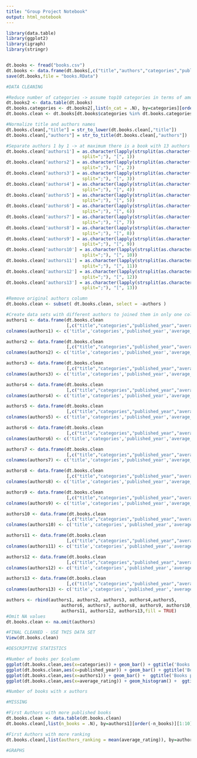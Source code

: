 ```yaml
---
title: "Group Project Notebook"
output: html_notebook
---
```


```r
library(data.table)
library(ggplot2)
library(igraph)
library(stringr)


dt.books <- fread("books.csv")
dt.books <- data.frame(dt.books[,c("title","authors","categories","published_year","average_rating")])
save(dt.books,file = "books.RData")
```

```r
#DATA CLEANING

#Reduce number of categories -> assume top10 categories in terms of amount of books published
dt.books2 <- data.table(dt.books)
dt.books.categories <- dt.books2[,list(n_cat = .N), by=categories][order(-n_cat)][1:10]
dt.books.clean <- dt.books[dt.books$categories %in% dt.books.categories[,categories],]

#Normalize title and authors names
dt.books.clean[,"title"] = str_to_lower(dt.books.clean[,"title"])
dt.books.clean[,"authors"] = str_to_title(dt.books.clean[,"authors"])

#Separate authors 1 by 1 -> at maximum there is a book with 13 authors
dt.books.clean['authors1'] = as.character(lapply(strsplit(as.character(dt.books.clean[,"authors"]), 
                             split=";"), "[", 1))
dt.books.clean['authors2'] = as.character(lapply(strsplit(as.character(dt.books.clean[,"authors"]), 
                             split=";"), "[", 2))
dt.books.clean['authors3'] = as.character(lapply(strsplit(as.character(dt.books.clean[,"authors"]), 
                             split=";"), "[", 3))
dt.books.clean['authors4'] = as.character(lapply(strsplit(as.character(dt.books.clean[,"authors"]), 
                             split=";"), "[", 4))
dt.books.clean['authors5'] = as.character(lapply(strsplit(as.character(dt.books.clean[,"authors"]), 
                             split=";"), "[", 5))
dt.books.clean['authors6'] = as.character(lapply(strsplit(as.character(dt.books.clean[,"authors"]), 
                             split=";"), "[", 6))
dt.books.clean['authors7'] = as.character(lapply(strsplit(as.character(dt.books.clean[,"authors"]), 
                             split=";"), "[", 7))
dt.books.clean['authors8'] = as.character(lapply(strsplit(as.character(dt.books.clean[,"authors"]), 
                             split=";"), "[", 8))
dt.books.clean['authors9'] = as.character(lapply(strsplit(as.character(dt.books.clean[,"authors"]), 
                             split=";"), "[", 9))
dt.books.clean['authors10'] = as.character(lapply(strsplit(as.character(dt.books.clean[,"authors"]), 
                             split=";"), "[", 10))
dt.books.clean['authors11'] = as.character(lapply(strsplit(as.character(dt.books.clean[,"authors"]), 
                             split=";"), "[", 11))
dt.books.clean['authors12'] = as.character(lapply(strsplit(as.character(dt.books.clean[,"authors"]), 
                             split=";"), "[", 12))
dt.books.clean['authors13'] = as.character(lapply(strsplit(as.character(dt.books.clean[,"authors"]), 
                             split=";"), "[", 13))

#Remove original authors column
dt.books.clean <- subset( dt.books.clean, select = -authors )

#Create data sets with different authors to joined them in only one column
authors1 <- data.frame(dt.books.clean
                       [,c("title","categories","published_year","average_rating","authors1")])
colnames(authors1) <- c('title','categories','published_year','average_rating','authors')

authors2 <- data.frame(dt.books.clean
                       [,c("title","categories","published_year","average_rating","authors2")])
colnames(authors2) <- c('title','categories','published_year','average_rating','authors')

authors3 <- data.frame(dt.books.clean
                       [,c("title","categories","published_year","average_rating","authors3")])
colnames(authors3) <- c('title','categories','published_year','average_rating','authors')

authors4 <- data.frame(dt.books.clean
                       [,c("title","categories","published_year","average_rating","authors4")])
colnames(authors4) <- c('title','categories','published_year','average_rating','authors')

authors5 <- data.frame(dt.books.clean
                       [,c("title","categories","published_year","average_rating","authors5")])
colnames(authors5) <- c('title','categories','published_year','average_rating','authors')

authors6 <- data.frame(dt.books.clean
                       [,c("title","categories","published_year","average_rating","authors6")])
colnames(authors6) <- c('title','categories','published_year','average_rating','authors')

authors7 <- data.frame(dt.books.clean
                       [,c("title","categories","published_year","average_rating","authors7")])
colnames(authors7) <- c('title','categories','published_year','average_rating','authors')

authors8 <- data.frame(dt.books.clean
                       [,c("title","categories","published_year","average_rating","authors8")])
colnames(authors8) <- c('title','categories','published_year','average_rating','authors')

authors9 <- data.frame(dt.books.clean
                       [,c("title","categories","published_year","average_rating","authors9")])
colnames(authors9) <- c('title','categories','published_year','average_rating','authors')

authors10 <- data.frame(dt.books.clean
                       [,c("title","categories","published_year","average_rating","authors10")])
colnames(authors10) <- c('title','categories','published_year','average_rating','authors')

authors11 <- data.frame(dt.books.clean
                       [,c("title","categories","published_year","average_rating","authors11")])
colnames(authors11) <- c('title','categories','published_year','average_rating','authors')

authors12 <- data.frame(dt.books.clean
                       [,c("title","categories","published_year","average_rating","authors12")])
colnames(authors12) <- c('title','categories','published_year','average_rating','authors')

authors13 <- data.frame(dt.books.clean
                       [,c("title","categories","published_year","average_rating","authors13")])
colnames(authors13) <- c('title','categories','published_year','average_rating','authors')

authors <- rbind(authors1, authors2, authors3, authors4,authors5,
                     authors6, authors7, authors8, authors9, authors10,
                     authors11, authors12, authors13,fill = TRUE)
#Omit NA values
dt.books.clean <- na.omit(authors)

#FINAL CLEANED - USE THIS DATA SET
View(dt.books.clean)
```

```r
#DESCRIPTIVE STATISTICS

#Number of books per $column
ggplot(dt.books.clean,aes(x=categories)) + geom_bar() + ggtitle('Books per Category')
ggplot(dt.books.clean,aes(x=published_year)) + geom_bar() + ggtitle('Books per Year published')
ggplot(dt.books.clean,aes(x=authors1)) + geom_bar() +  ggtitle('Books per First Author')
ggplot(dt.books.clean,aes(x=average_rating)) + geom_histogram() +  ggtitle('Books per Ranking')

#Number of books with x authors

#MISSING

#First Authors with more published books
dt.books.clean <- data.table(dt.books.clean)
dt.books.clean[,list(n_books = .N), by=authors1][order(-n_books)][1:10]

#First Authors with more ranking
dt.books.clean[,list(authors_ranking = mean(average_rating)), by=authors1][order(-authors_ranking)][1:10]


```

```r
#GRAPHS


```

```r

```

```r


```

```r
```

```r
```

```r
```

```r
```

```r
```

```r
```

```r
```

```r
```

```r
```